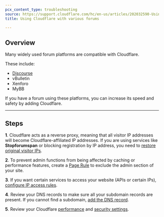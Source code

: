```yaml
---
pcx_content_type: troubleshooting
source: https://support.cloudflare.com/hc/en-us/articles/202032590-Using-Cloudflare-with-various-forums-vBulletin-Xenforo-MyBB-
title: Using Cloudflare with various forums

---
```


## Overview

Many widely used forum platforms are compatible with Cloudflare.

These include:

* [Discourse](https://community.cloudflare.com/t/using-discourse-with-cloudflare-best-practices/602890)
* vBulletin
* Xenforo
* MyBB

If you have a forum using these platforms, you can increase its speed and safety by adding Cloudflare.

***

## Steps

**1**. Cloudflare acts as a reverse proxy, meaning that all visitor IP addresses will become Cloudflare-affiliated IP addresses. If you are using services like **Stopforumspan** or blocking registration by IP address, you need to [restore original visitor IPs](https://support.cloudflare.com/hc/articles/200170786).

**2**. To prevent admin functions from being affected by caching or performance features, create a [Page Rule](https://support.cloudflare.com/hc/articles/218411427) to exclude the admin section of your site.

**3**. If you want certain services to access your website (APIs or certain IPs), [configure IP access rules](https://support.cloudflare.com/hc/articles/217074967).

**4**. Review your DNS records to make sure all your subdomain records are present. If you cannot find a subdomain, [add the DNS record](https://support.cloudflare.com/hc/articles/360019093151).

**5**. Review your Cloudflare [performance](https://support.cloudflare.com/hc/categories/200275238) and [security settings](https://support.cloudflare.com/hc/categories/200275228-Firewall).
